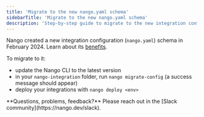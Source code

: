 ```yaml
---
title: 'Migrate to the new nango.yaml schema'
sidebarTitle: 'Migrate to the new nango.yaml schema'
description: 'Step-by-step guide to migrate to the new integration configuration.'
---
```


Nango created a new integration configuration (`nango.yaml`) schema in February 2024. Learn about its [benefits](/understand/concepts/integration-configuration).

To migrate to it: 
- update the Nango CLI to the latest version
- in your `nango-integration` folder, run `nango migrate-config` (a success message should appear)
- deploy your integrations with `nango deploy <env>`


<Tip>
**Questions, problems, feedback?** Please reach out in the [Slack community](https://nango.dev/slack).
</Tip>